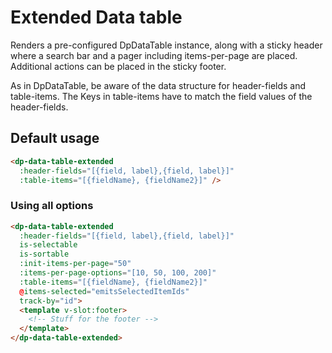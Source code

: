 
<Meta
    title="Components/DataTableExtended"
    component={DpDataTableExtended}
/>

# Extended Data table

Renders a pre-configured DpDataTable instance, along with a sticky header where a search bar and a pager including
items-per-page are placed. Additional actions can be placed in the sticky footer.

As in DpDataTable, be aware of the data structure for header-fields and table-items. The Keys in table-items have to
match the field values of the header-fields.

## Default usage

```html
<dp-data-table-extended
  :header-fields="[{field, label},{field, label}]"
  :table-items="[{fieldName}, {fieldName2}]" />
```

### Using all options

```html
<dp-data-table-extended
  :header-fields="[{field, label},{field, label}]"
  is-selectable
  is-sortable
  :init-items-per-page="50"
  :items-per-page-options="[10, 50, 100, 200]"
  :table-items="[{fieldName}, {fieldName2}]"
  @items-selected="emitsSelectedItemIds"
  track-by="id">
  <template v-slot:footer>
    <!-- Stuff for the footer -->
  </template>
</dp-data-table-extended>
```
